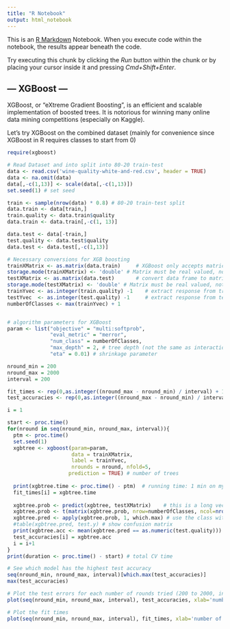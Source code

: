 ```yaml
---
title: "R Notebook"
output: html_notebook
---
```


This is an [R Markdown](http://rmarkdown.rstudio.com) Notebook. When you execute code within the notebook, the results appear beneath the code. 

Try executing this chunk by clicking the *Run* button within the chunk or by placing your cursor inside it and pressing *Cmd+Shift+Enter*. 


## --- XGBoost ---  

XGBoost, or "eXtreme Gradient Boosting", is an efficient and scalable implementation of boosted trees. It is notorious for winning many online data mining competitions (especially on Kaggle). 

Let's try XGBoost on the combined dataset (mainly for convenience since XGBoost in R requires classes to start from 0)

```r
require(xgboost)

# Read Dataset and into split into 80-20 train-test
data <- read.csv('wine-quality-white-and-red.csv', header = TRUE) 
data <- na.omit(data)
data[,-c(1,13)] <- scale(data[,-c(1,13)])
set.seed(1) # set seed 

train <- sample(nrow(data) * 0.8) # 80-20 train-test split
data.train <- data[train,]
train.quality <- data.train$quality
data.train <- data.train[,-c(1, 13)]

data.test <- data[-train,]
test.quality <- data.test$quality
data.test <- data.test[,-c(1,13)]

# Necessary conversions for XGB boosting
trainXMatrix <- as.matrix(data.train)     # XGBoost only accepts matrices not data frame
storage.mode(trainXMatrix) <- 'double' # Matrix must be real valued, not integer
testXMatrix <- as.matrix(data.test)       # convert data frame to matrices
storage.mode(testXMatrix) <- 'double' # Matrix must be real valued, not integer
trainYvec <- as.integer(train.quality) -1    # extract response from training set; class label starts from 0
testYvec  <- as.integer(test.quality) -1     # extract response from test set; class label starts from 0
numberOfClasses <- max(trainYvec) + 1


# algorithm parameters for XGBoost
param <- list("objective" = "multi:softprob",
              "eval_metric" = "merror",
              "num_class" = numberOfClasses, 
              "max_depth" = 2, # tree depth (not the same as interaction.depth in gbm!)
              "eta" = 0.01) # shrinkage parameter

nround_min = 200
nround_max = 2000
interval = 200

fit_times <- rep(0,as.integer((nround_max - nround_min) / interval) + 1)
test_accuracies <- rep(0,as.integer((nround_max - nround_min) / interval) + 1)

i = 1

start <- proc.time()
for(nround in seq(nround_min, nround_max, interval)){
  ptm <- proc.time()
  set.seed(1)
  xgbtree <- xgboost(param=param, 
                     data = trainXMatrix, 
                     label = trainYvec, 
                     nrounds = nround, nfold=5, 
                    prediction = TRUE) # number of trees 
  
  print(xgbtree.time <- proc.time() - ptm)  # running time: 1 min on my laptop
  fit_times[i] = xgbtree.time
    
  xgbtree.prob <- predict(xgbtree, testXMatrix)    # this is a long vector
  xgbtree.prob <- t(matrix(xgbtree.prob, nrow=numberOfClasses, ncol=nrow(data.test))) # need to convert it to a matrix
  xgbtree.pred <- apply(xgbtree.prob, 1, which.max) # use the class with maximum probability as prediction
  #table(xgbtree.pred, test.y) # show confusion matrix
  print(xgbtree.acc <- mean(xgbtree.pred == as.numeric(test.quality)))  # classification accuracy on test set
  test_accuracies[i] = xgbtree.acc
  i = i+1
}
print(duration <- proc.time() - start) # total CV time

# See which model has the highest test accuracy
seq(nround_min, nround_max, interval)[which.max(test_accuracies)]
max(test_accuracies)

# Plot the test errors for each number of rounds tried (200 to 2000, interval of 200)
plot(seq(nround_min, nround_max, interval), test_accuracies, xlab='number of rounds (B)')

# Plot the fit times
plot(seq(nround_min, nround_max, interval), fit_times, xlab='number of rounds (B)') 
```



